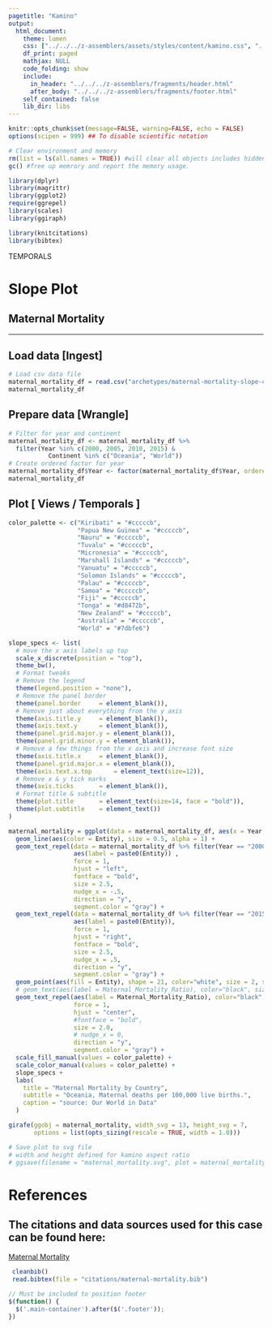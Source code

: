 ```yaml
---
pagetitle: "Kamino"
output: 
  html_document:
    theme: lumen
    css: ["../../../z-assemblers/assets/styles/content/kamino.css", "../../../z-assemblers/assets/icons/line-awesome/css/line-awesome.css"]
    df_print: paged
    mathjax: NULL
    code_folding: show
    include:
      in_header: "../../../z-assemblers/fragments/header.html"
      after_body: "../../../z-assemblers/fragments/footer.html"
    self_contained: false
    lib_dir: libs
---
```


```r

knitr::opts_chunk$set(message=FALSE, warning=FALSE, echo = FALSE)
options(scipen = 999) ## To disable scientific notation

# Clear environment and memory
rm(list = ls(all.names = TRUE)) #will clear all objects includes hidden objects.
gc() #free up memrory and report the memory usage.

library(dplyr)
library(magrittr)
library(ggplot2)
require(ggrepel)
library(scales)
library(ggiraph)

library(knitcitations)
library(bibtex)

```

<div class="activity">
TEMPORALS
</div>

# Slope Plot
## Maternal Mortality

***

## Load data [Ingest]

```r

# Load csv data file
maternal_mortality_df = read.csv("archetypes/maternal-mortality-slope-chart.csv", header = TRUE, stringsAsFactors = FALSE)
maternal_mortality_df

```


## Prepare data [Wrangle]


```r

# Filter for year and continent
maternal_mortality_df <- maternal_mortality_df %>%
  filter(Year %in% c(2000, 2005, 2010, 2015) &
           Continent %in% c("Oceania", "World"))
# Create ordered factor for year
maternal_mortality_df$Year <- factor(maternal_mortality_df$Year, ordered = TRUE, levels = c("2000", "2005", "2010", "2015"))
maternal_mortality_df

```


## Plot [ Views / Temporals ]


```r

color_palette <- c("Kiribati" = "#cccccb", 
                   "Papua New Guinea" = "#cccccb", 
                   "Nauru" = "#cccccb", 
                   "Tuvalu" = "#cccccb",
                   "Micronesia" = "#cccccb",
                   "Marshall Islands" = "#cccccb",
                   "Vanuatu" = "#cccccb",
                   "Solomon Islands" = "#cccccb",
                   "Palau" = "#cccccb",
                   "Samoa" = "#cccccb",
                   "Fiji" = "#cccccb",
                   "Tonga" = "#d8472b",
                   "New Zealand" = "#cccccb",
                   "Australia" = "#cccccb",
                   "World" = "#7dbfe6")

slope_specs <- list(  
  # move the x axis labels up top
  scale_x_discrete(position = "top"),
  theme_bw(),
  # Format tweaks
  # Remove the legend
  theme(legend.position = "none"),
  # Remove the panel border
  theme(panel.border     = element_blank()),
  # Remove just about everything from the y axis
  theme(axis.title.y     = element_blank()),
  theme(axis.text.y      = element_blank()),
  theme(panel.grid.major.y = element_blank()),
  theme(panel.grid.minor.y = element_blank()),
  # Remove a few things from the x axis and increase font size
  theme(axis.title.x     = element_blank()),
  theme(panel.grid.major.x = element_blank()),
  theme(axis.text.x.top      = element_text(size=12)),
  # Remove x & y tick marks
  theme(axis.ticks       = element_blank()),
  # Format title & subtitle
  theme(plot.title       = element_text(size=14, face = "bold")),
  theme(plot.subtitle    = element_text())
)

maternal_mortality = ggplot(data = maternal_mortality_df, aes(x = Year, y = Maternal_Mortality_Ratio, group = Entity)) +
  geom_line(aes(color = Entity), size = 0.5, alpha = 1) +
  geom_text_repel(data = maternal_mortality_df %>% filter(Year == "2000"), 
                  aes(label = paste0(Entity)) , 
                  force = 1,
                  hjust = "left", 
                  fontface = "bold", 
                  size = 2.5, 
                  nudge_x = -.5, 
                  direction = "y",
                  segment.color = "gray") +
  geom_text_repel(data = maternal_mortality_df %>% filter(Year == "2015"), 
                  aes(label = paste0(Entity)), 
                  force = 1,
                  hjust = "right", 
                  fontface = "bold", 
                  size = 2.5, 
                  nudge_x = .5, 
                  direction = "y",
                  segment.color = "gray") +
  geom_point(aes(fill = Entity), shape = 21, color="white", size = 2, stroke = 0.75, alpha = 1) +
  # geom_text(aes(label = Maternal_Mortality_Ratio), color="black", size = 2.5, alpha = 1) +
  geom_text_repel(aes(label = Maternal_Mortality_Ratio), color="black", size = 2.5, alpha = 1,
                  force = 1,
                  hjust = "center", 
                  #fontface = "bold", 
                  size = 2.0, 
                  # nudge_x = 0, 
                  direction = "y",
                  segment.color = "gray") +
  scale_fill_manual(values = color_palette) +
  scale_color_manual(values = color_palette) +
  slope_specs +
  labs(
    title = "Maternal Mortality by Country",
    subtitle = "Oceania, Maternal deaths per 100,000 live births.",
    caption = "source: Our World in Data"
  )

girafe(ggobj = maternal_mortality, width_svg = 13, height_svg = 7,
       options = list(opts_sizing(rescale = TRUE, width = 1.0)))

```




```r

# Save plot to svg file
# width and height defined for kamino aspect ratio
# ggsave(filename = "maternal_mortality.svg", plot = maternal_mortality, width=13.33, height=7.5)

```



# References
## The citations and data sources used for this case can be found here:

<a href="https://ourworldindata.org/grapher/maternal-mortality-slope-chart?time=1990..latest&country=ARG~BOL~BRA~ECU~GUY~URY~VEN~PRY~PER~SUR~CHL~COL" target="_blank">Maternal Mortality</a>

```r

 cleanbib()
 read.bibtex(file = "citations/maternal-mortality.bib")

```




```js

// Must be included to position footer
$(function() {
  $('.main-container').after($('.footer'));
})

```

